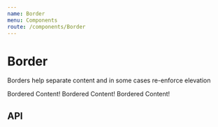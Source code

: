 ```yaml
---
name: Border
menu: Components
route: /components/Border
---
```



# Border

Borders help separate content and in some cases re-enforce elevation

<Playground>
  <SpacedGroup>
    <Border>Bordered Content!</Border>
    <Border color="rgb(0, 82, 147)" width={5} style="dashed" radius={10}>
      Bordered Content!
    </Border>
    <Border disabled width={5}>
      Bordered Content!
    </Border>
  </SpacedGroup>
</Playground>

## API

<PropsTable of={Border} />
